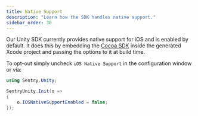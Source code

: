 ```yaml
---
title: Native Support
description: "Learn how the SDK handles native support."
sidebar_order: 30
---
```


Our Unity SDK currently provides native support for iOS and is enabled by default. It does this by embedding the [Cocoa SDK](/platforms/apple/guides/ios/) inside the generated Xcode project and passing the options to it at build time.

To opt-out simply uncheck `iOS Native Support` in the configuration window or via:

```csharp
using Sentry.Unity;

SentryUnity.Init(o =>
{
    o.IOSNativeSupportEnabled = false;
});
```
